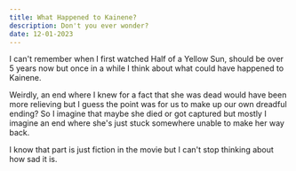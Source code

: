 ```yaml
---
title: What Happened to Kainene?
description: Don't you ever wonder?
date: 12-01-2023
---
```


I can't remember when I first watched Half of a Yellow Sun, should be over 5 years now but once in a while I think about what could have happened to Kainene.

Weirdly, an end where I knew for a fact that she was dead would have been more relieving but I guess the point was for us to make up our own dreadful ending? So I imagine that maybe she died or got captured but mostly I imagine an end where she's just stuck somewhere unable to make her way back.

I know that part is just fiction in the movie but I can't stop thinking about how sad it is.
